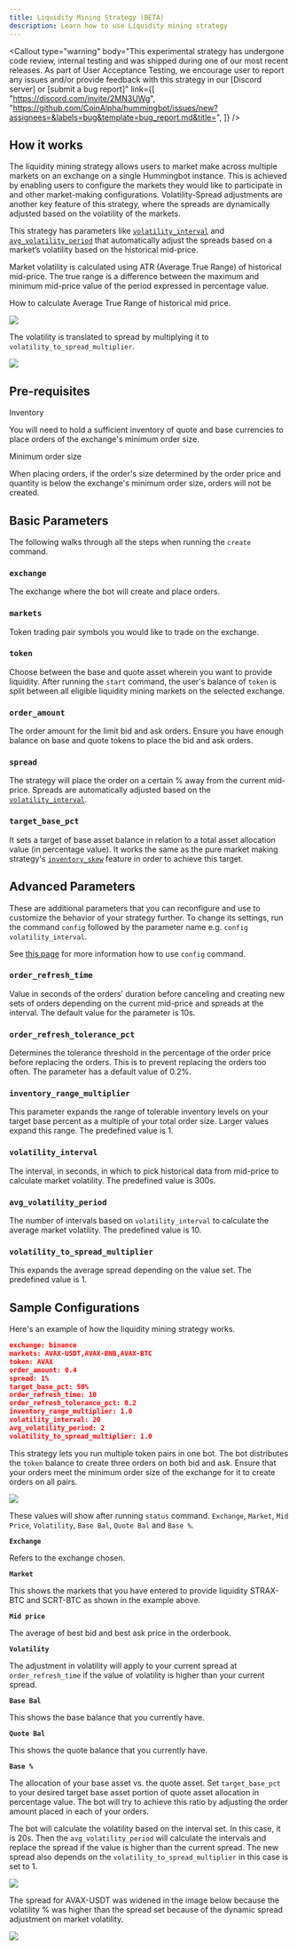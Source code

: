 ```yaml
---
title: Liquidity Mining Strategy (BETA)
description: Learn how to use Liquidity mining strategy
---
```




<Callout
  type="warning"
  body="This experimental strategy has undergone code review, internal testing and was shipped during one of our most recent releases. As part of User Acceptance Testing, we encourage user to report any issues and/or provide feedback with this strategy in our [Discord server] or [submit a bug report]"
  link={[
    "https://discord.com/invite/2MN3UWg",
    "https://github.com/CoinAlpha/hummingbot/issues/new?assignees=&labels=bug&template=bug_report.md&title=",
  ]}
/>

## How it works

The liquidity mining strategy allows users to market make across multiple markets on an exchange on a single Hummingbot instance. This is achieved by enabling users to configure the markets they would like to participate in and other market-making configurations. Volatility-Spread adjustments are another key feature of this strategy, where the spreads are dynamically adjusted based on the volatility of the markets.

This strategy has parameters like [`volatility_interval`](/strategies/liquidity-mining/#volatility_interval) and [`avg_volatility_period`](/strategies/liquidity-mining/#avg_volatility_period) that automatically adjust the spreads based on a market’s volatility based on the historical mid-price.

Market volatility is calculated using ATR (Average True Range) of historical mid-price. The true range is a difference between the maximum and minimum mid-price value of the period expressed in percentage value.

How to calculate Average True Range of historical mid price.

![](/img/Average-true-range.png)

The volatility is translated to spread by multiplying it to `volatility_to_spread_multiplier`.

![](/img/adjusted-spread.png)

## Pre-requisites

Inventory

You will need to hold a sufficient inventory of quote and base currencies to place orders of the exchange's minimum order size.

Minimum order size

When placing orders, if the order's size determined by the order price and quantity is below the exchange's minimum order size, orders will not be created.

## Basic Parameters

The following walks through all the steps when running the `create` command.

### `exchange`

The exchange where the bot will create and place orders.

<Prompt
  prompt="Enter your liquidity mining exchange name? "
  response=">>> Binance"
/>

### `markets`

Token trading pair symbols you would like to trade on the exchange.

<Prompt
  prompt="Enter a list of markets (comma separated, e.g. LTC-USDT,ETH-USDT) "
  response=">>> ETH-USDT"
/>

<Callout
  type="note"
  body="If participating in multiple markets, this strategy only supports trading pairs that share the same base or quote asset."
/>

### `token`

Choose between the base and quote asset wherein you want to provide liquidity. After running the `start` command, the user's balance of `token` is split between all eligible liquidity mining markets on the selected exchange.

<Prompt
  prompt="What asset (base or quote) do you want to use to provide liquidity? "
  response=">>> ETH"
/>

### `order_amount`

The order amount for the limit bid and ask orders. Ensure you have enough balance on base and quote tokens to place the bid and ask orders.

<Prompt
  prompt="What is the size of each order (in ETH amount)? "
  response=">>> 0.008"
/>

### `spread`

The strategy will place the order on a certain % away from the current mid-price. Spreads are automatically adjusted based on the [`volatility_interval`](https://docs.hummingbot.io/strategies/liquidity-mining/#volatility_interval).

<Prompt
  prompt="How far away from the mid price do you want to place bid and ask orders? (Enter 1 to indicate 1%) "
  response=">>> 1"
/>

### `target_base_pct`

It sets a target of base asset balance in relation to a total asset allocation value (in percentage value). It works the same as the pure market making strategy's [`inventory_skew`](/strategies/inventory-skew/) feature in order to achieve this target.

<Prompt
  prompt="For each pair, what is your target base asset percentage? (Enter 20 to indicate 20%) "
  response=">>> 20"
/>

## Advanced Parameters

These are additional parameters that you can reconfigure and use to customize the behavior of your strategy further. To change its settings, run the command `config` followed by the parameter name e.g. `config volatility_interval`.

See [this page](https://docs.hummingbot.io/operation/command-ref/#config) for more information how to use `config` command.

### `order_refresh_time`

Value in seconds of the orders’ duration before canceling and creating new sets of orders depending on the current mid-price and spreads at the interval. The default value for the parameter is 10s.

<Prompt
  prompt="How often do you want to cancel and replace bids and asks (in seconds)? "
  response=">>> 10"
/>

### `order_refresh_tolerance_pct`

Determines the tolerance threshold in the percentage of the order price before replacing the orders. This is to prevent replacing the orders too often. The parameter has a default value of 0.2%.

<Prompt
  prompt="Enter the percent change in price needed to refresh orders at each cycle (Enter 1 to indicate 1%) "
  response=">>> 0.2"
/>

### `inventory_range_multiplier`

This parameter expands the range of tolerable inventory levels on your target base percent as a multiple of your total order size. Larger values expand this range. The predefined value is 1.

<Prompt
  prompt="What is your tolerable range of inventory around the target, expressed in multiples of your total order size?"
  response=">>> 1"
/>

### `volatility_interval`

The interval, in seconds, in which to pick historical data from mid-price to calculate market volatility. The predefined value is 300s.

<Prompt
  prompt="What is an interval, in second, in which to pick historical mid price data from to calculate market volatility? "
  response=">>> 300"
/>

### `avg_volatility_period`

The number of intervals based on `volatility_interval` to calculate the average market volatility. The predefined value is 10.

<Prompt
  prompt="How many interval does it take to calculate average market volatility? "
  response=">>> 10"
/>

### `volatility_to_spread_multiplier`

This expands the average spread depending on the value set. The predefined value is 1.

<Prompt
  prompt="Enter a multiplier used to convert average volatility to spread (enter 1 for 1 to 1 conversion) "
  response=">>> 1"
/>

## Sample Configurations

Here's an example of how the liquidity mining strategy works.

```json
exchange: binance
markets: AVAX-USDT,AVAX-BNB,AVAX-BTC
token: AVAX
order_amount: 0.4
spread: 1%
target_base_pct: 50%
order_refresh_time: 10
order_refresh_tolerance_pct: 0.2
inventory_range_multiplier: 1.0
volatility_interval: 20
avg_volatility_period: 2
volatility_to_spread_multiplier: 1.0
```

This strategy lets you run multiple token pairs in one bot. The bot distributes the `token` balance to create three orders on both bid and ask. Ensure that your orders meet the minimum order size of the exchange for it to create orders on all pairs.

![](/img/lm-status.png)

These values will show after running `status` command. `Exchange`, `Market`, `Mid Price`, `Volatility`, `Base Bal`, `Quote Bal` and `Base %`.

**`Exchange`**

Refers to the exchange chosen.

**`Market`**

This shows the markets that you have entered to provide liquidity STRAX-BTC and SCRT-BTC as shown in the example above.

**`Mid price`**

The average of best bid and best ask price in the orderbook.

**`Volatility`**

The adjustment in volatility will apply to your current spread at `order_refresh_time` if the value of volatility is higher than your current spread.

**`Base Bal`**

This shows the base balance that you currently have.

**`Quote Bal`**

This shows the quote balance that you currently have.

**`Base %`**

The allocation of your base asset vs. the quote asset. Set `target_base_pct` to your desired target base asset portion of quote asset allocation in percentage value. The bot will try to achieve this ratio by adjusting the order amount placed in each of your orders.

The bot will calculate the volatility based on the interval set. In this case, it is 20s. Then the `avg_volatility_period` will calculate the intervals and replace the spread if the value is higher than the current spread. The new spread also depends on the `volatility_to_spread_multiplier` in this case is set to 1.

![](/img/volatility_interval.png)

The spread for AVAX-USDT was widened in the image below because the volatility % was higher than the spread set because of the dynamic spread adjustment on market volatility.

![](/img/volatility_spread.png)
